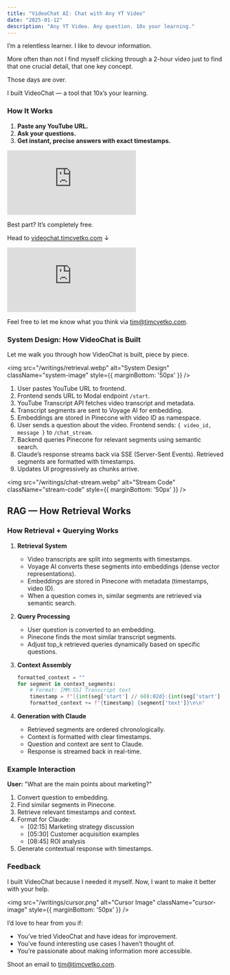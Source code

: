 ```yaml
---
title: "VideoChat AI: Chat with Any YT Video"
date: "2025-01-12"
description: "Any YT Video. Any question. 10x your learning."
---
```

I’m a relentless learner. I like to devour information.

More often than not I find myself clicking through a 2-hour video just to find that one crucial detail, that one key concept.

Those days are over.

I built VideoChat — a tool that 10x’s your learning.

### How It Works
1. **Paste any YouTube URL.**
2. **Ask your questions.**
3. **Get instant, precise answers with exact timestamps.**

<div style={{ position: 'relative', paddingBottom: '64.86486486486486%', height: 0, marginBottom: '20px' }}>
  <iframe 
    src="https://www.loom.com/embed/460da4d6b8d64efb98635e31babe589f?sid=17a7e9a5-028a-4aa9-b3da-07f4362569e9" 
    frameBorder="0" 
    webkitAllowFullScreen 
    mozAllowFullScreen 
    allowFullScreen 
    style={{ position: 'absolute', top: 0, left: 0, width: '100%', height: '100%' }}>
  </iframe>
</div>

<p style={{ marginBottom: '0px', marginTop: '20px' }}>Best part? It’s completely free. </p>
<p>Head to <a href="https://videochat.timcvetko.com">videochat.timcvetko.com</a> ↓</p>

<div style={{ position: 'relative', paddingBottom: '56.25%', height: 0, marginBottom: '20px' }}>
  <iframe 
    src="https://videochat.timcvetko.com" 
    frameBorder="0" 
    webkitAllowFullScreen 
    mozAllowFullScreen 
    allowFullScreen 
    style={{ position: 'absolute', top: 0, left: 0, width: '100%', height: '100%' }}>
  </iframe>
</div>

<p style={{ marginTop: '100px' }}>Feel free to let me know what you think via <a href="mailto:tim@timcvetko.com">tim@timcvetko.com</a>.</p>


### System Design: How VideoChat is Built
Let me walk you through how VideoChat is built, piece by piece.

<img src="/writings/retrieval.webp" alt="System Design" className="system-image" style={{ marginBottom: '50px' }} />


1. User pastes YouTube URL to frontend.
2. Frontend sends URL to Modal endpoint `/start`.
3. YouTube Transcript API fetches video transcript and metadata.
4. Transcript segments are sent to Voyage AI for embedding.
5. Embeddings are stored in Pinecone with video ID as namespace.
6. User sends a question about the video. Frontend sends: `{ video_id, message }` to `/chat_stream`.
7. Backend queries Pinecone for relevant segments using semantic search.
8. Claude’s response streams back via SSE (Server-Sent Events). Retrieved segments are formatted with timestamps.
9. Updates UI progressively as chunks arrive.

<img src="/writings/chat-stream.webp" alt="Stream Code" className="stream-code" style={{ marginBottom: '50px' }} />


## RAG — How Retrieval Works
### How Retrieval + Querying Works
1. **Retrieval System**
   - Video transcripts are split into segments with timestamps.
   - Voyage AI converts these segments into embeddings (dense vector representations).
   - Embeddings are stored in Pinecone with metadata (timestamps, video ID).
   - When a question comes in, similar segments are retrieved via semantic search.

2. **Query Processing**
   - User question is converted to an embedding.
   - Pinecone finds the most similar transcript segments.
   - Adjust top_k retrieved queries dynamically based on specific questions.

3. **Context Assembly**
   ```python
   formatted_context = ""
   for segment in context_segments:
       # Format: [MM:SS] Transcript text
       timestamp = f"[{int(seg['start'] // 60):02d}:{int(seg['start'] % 60):02d}]"
       formatted_context += f"{timestamp} {segment['text']}\n\n"
   ```

4. **Generation with Claude**
   - Retrieved segments are ordered chronologically.
   - Context is formatted with clear timestamps.
   - Question and context are sent to Claude.
   - Response is streamed back in real-time.

### Example Interaction
**User:** "What are the main points about marketing?"
1. Convert question to embedding.
2. Find similar segments in Pinecone.
3. Retrieve relevant timestamps and context.
4. Format for Claude:
   - [02:15] Marketing strategy discussion
   - [05:30] Customer acquisition examples
   - [08:45] ROI analysis
5. Generate contextual response with timestamps.


### Feedback
I built VideoChat because I needed it myself. Now, I want to make it better with your help.

<img src="/writings/cursor.png" alt="Cursor Image" className="cursor-image" style={{ marginBottom: '50px' }} />


I’d love to hear from you if:
- You’ve tried VideoChat and have ideas for improvement.
- You’ve found interesting use cases I haven’t thought of.
- You’re passionate about making information more accessible.

Shoot an email to [tim@timcvetko.com](mailto:tim@timcvetko.com).